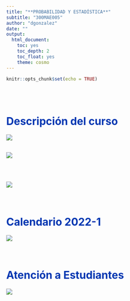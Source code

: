```yaml
---
title: "**PROBABILIDAD Y ESTADÍSTICA**"
subtitle: "300MAE005"
author: "dgonzalez"
date: ""
output:
  html_document:
    toc: yes
    toc_depth: 2
    toc_float: yes
    theme: cosmo
---
```


```r
knitr::opts_chunk$set(echo = TRUE)
```

<br/><br/>

<H1> 
<span style="color:#0036b1">**Descripción del curso**</span>
</H1>

![](img/curso01.png)
<br/><br/>

![](img/curso02.png)

<br/><br/>



![](img/curso03.png)
<br/><br/><br/>

<H1> 
<span style="color:#0036b1">**Calendario 2022-1**</span>
</H1>

![](img/calendario20221.png)
<br/><br/><br/>

<H1> 
<span style="color:#0036b1">**Atención a Estudiantes**</span>
</H1>


![](img/atencion_estudiantes_estadistica.png)

